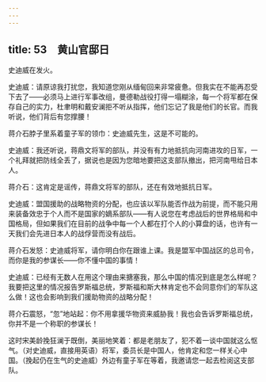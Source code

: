 ```yaml
---
---
---
```

title: 53　黄山官邸日
---




史迪威在发火。

史迪威：请原谅我打扰您，我知道您刚从缅甸回来非常疲惫。但我实在不能再忍受下去了——必须马上进行军事改组，曼德勒战役打得一塌糊涂，每一个将军都在保存自己的实力，杜聿明和戴安澜拒不听从指挥，他们忘记了我是他们的长官。而我听说，他们背后有您撑腰！

蒋介石脖子里系着童子军的领巾：史迪威先生，这是不可能的。

史迪威：我还听说，蒋鼎文将军的部队，并没有有力地抵抗向河南进攻的日军，一个礼拜就把防线全丢了，据说也是因为您暗地要把这支部队撤出，把河南甩给日本人。

蒋介石：这肯定是谣传，蒋鼎文将军的部队，还在有效地抵抗日军。

史迪威：盟国援助的战略物资的分配，也应该以军队能否作战为前提，而不能只用来装备效忠于个人而不是国家的嫡系部队——有人说您在考虑战后的世界格局和中国格局，但如果我们在目前的战争中每一个人都在打个人的小算盘的话，也许有一天我们会先进日本人的战俘营而没有战后。

蒋介石发怒：史迪威将军，请你明白你在跟谁上课。我是盟军中国战区的总司令，而你是我的参谋长——你不懂中国的事情！

史迪威：已经有无数人在用这个理由来搪塞我，那么中国的情况到底是怎么样呢？我要把这里的情况报告罗斯福总统，罗斯福和斯大林肯定也不会同意你们的军队这么做！这也会影响到我们援助物资的战略分配！

蒋介石震怒，“忽”地站起：你不用拿援华物资来威胁我！我也会告诉罗斯福总统，你并不是一个称职的参谋长！

这时宋美龄挽狂澜于既倒，美丽地笑着：都是老朋友了，犯不着一谈中国就这么怄气。（对史迪威，直接用英语）将军，委员长是中国人，他肯定和您一样关心中国。（挽起仍在生气的史迪威）外边有童子军在等着，我邀请您一起去检阅这支部队。